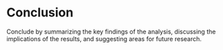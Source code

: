 # Conclusion

Conclude by summarizing the key findings of the analysis, discussing the implications of the results, and suggesting areas for future research.